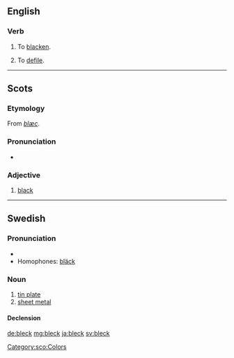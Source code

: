==English==

===Verb===
{{en-verb}}

# {{context|obsolete|dialect}} To [[blacken]].
# {{context|obsolete|dialect}} To [[defile]].
#: {{rfquotek|Wyclif}}

{{Webster 1913}}

----

==Scots==

===Etymology===
From {{etyl|ang|sco}} ''[[blæc]]''.

===Pronunciation===
* {{IPA|/blɛk/|lang=sco}}

===Adjective===
{{colorbox|black}} {{sco-adj|blecker|bleckest}}

# {{South Scots}} [[black]]

[[Category:sco:Colors]]


----
==Swedish==

===Pronunciation===
* {{IPA|/blɛk/|lang=sv}}
* Homophones: [[bläck]]

===Noun===
{{sv-noun|g=n}}

# [[tin plate]]
# [[sheet metal]]

====Declension====
{{sv-noun-irreg-n|2=blecket}}

[[de:bleck]]
[[mg:bleck]]
[[ja:bleck]]
[[sv:bleck]]